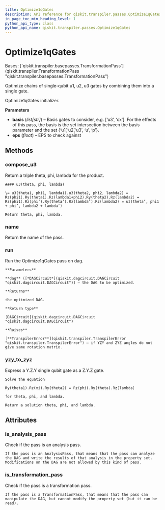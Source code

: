 ```yaml
---
title: Optimize1qGates
description: API reference for qiskit.transpiler.passes.Optimize1qGates
in_page_toc_min_heading_level: 1
python_api_type: class
python_api_name: qiskit.transpiler.passes.Optimize1qGates
---
```


# Optimize1qGates

<Class id="qiskit.transpiler.passes.Optimize1qGates" isDedicatedPage={true} github="https://github.com/qiskit/qiskit/tree/stable/0.23/qiskit/transpiler/passes/optimization/optimize_1q_gates.py" signature="Optimize1qGates(*args, **kwargs)">
  Bases: [`qiskit.transpiler.basepasses.TransformationPass`](qiskit.transpiler.TransformationPass "qiskit.transpiler.basepasses.TransformationPass")

  Optimize chains of single-qubit u1, u2, u3 gates by combining them into a single gate.

  Optimize1qGates initializer.

  **Parameters**

  *   **basis** (*list\[str]*) – Basis gates to consider, e.g. \[‘u3’, ‘cx’]. For the effects of this pass, the basis is the set intersection between the basis parameter and the set \{‘u1’,’u2’,’u3’, ‘u’, ‘p’}.
  *   **eps** (*float*) – EPS to check against

  ## Methods

  ### compose\_u3

  <Function id="qiskit.transpiler.passes.Optimize1qGates.compose_u3" signature="static Optimize1qGates.compose_u3(theta1, phi1, lambda1, theta2, phi2, lambda2)">
    Return a triple theta, phi, lambda for the product.

    #### u3(theta, phi, lambda)

    \= u3(theta1, phi1, lambda1).u3(theta2, phi2, lambda2) = Rz(phi1).Ry(theta1).Rz(lambda1+phi2).Ry(theta2).Rz(lambda2) = Rz(phi1).Rz(phi’).Ry(theta’).Rz(lambda’).Rz(lambda2) = u3(theta’, phi1 + phi’, lambda2 + lambda’)

    Return theta, phi, lambda.
  </Function>

  ### name

  <Function id="qiskit.transpiler.passes.Optimize1qGates.name" signature="Optimize1qGates.name()">
    Return the name of the pass.
  </Function>

  ### run

  <Function id="qiskit.transpiler.passes.Optimize1qGates.run" signature="Optimize1qGates.run(dag)">
    Run the Optimize1qGates pass on dag.

    **Parameters**

    **dag** ([*DAGCircuit*](qiskit.dagcircuit.DAGCircuit "qiskit.dagcircuit.DAGCircuit")) – the DAG to be optimized.

    **Returns**

    the optimized DAG.

    **Return type**

    [DAGCircuit](qiskit.dagcircuit.DAGCircuit "qiskit.dagcircuit.DAGCircuit")

    **Raises**

    [**TranspilerError**](qiskit.transpiler.TranspilerError "qiskit.transpiler.TranspilerError") – if YZY and ZYZ angles do not give same rotation matrix.
  </Function>

  ### yzy\_to\_zyz

  <Function id="qiskit.transpiler.passes.Optimize1qGates.yzy_to_zyz" signature="static Optimize1qGates.yzy_to_zyz(xi, theta1, theta2, eps=1e-09)">
    Express a Y.Z.Y single qubit gate as a Z.Y.Z gate.

    Solve the equation

$$
$$

    Ry(theta1).Rz(xi).Ry(theta2) = Rz(phi).Ry(theta).Rz(lambda)

    for theta, phi, and lambda.

    Return a solution theta, phi, and lambda.
  </Function>

  ## Attributes

  ### is\_analysis\_pass

  <Attribute id="qiskit.transpiler.passes.Optimize1qGates.is_analysis_pass">
    Check if the pass is an analysis pass.

    If the pass is an AnalysisPass, that means that the pass can analyze the DAG and write the results of that analysis in the property set. Modifications on the DAG are not allowed by this kind of pass.
  </Attribute>

  ### is\_transformation\_pass

  <Attribute id="qiskit.transpiler.passes.Optimize1qGates.is_transformation_pass">
    Check if the pass is a transformation pass.

    If the pass is a TransformationPass, that means that the pass can manipulate the DAG, but cannot modify the property set (but it can be read).
  </Attribute>
</Class>

